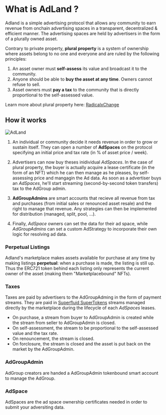 # What is AdLand ?

Adland is a simple advertising protocol that allows any community to earn
revenue from onchain advertising spaces in a transparent, decentralized & efficient manner. The advertising spaces are held
by advertisers in the form of a plurally owned asset.

Contrary to private property, **plural property** is a system of ownership where assets belong to no one and
everyone and are ruled by the following principles:

1. An asset owner must **self-assess** its value and broadcast it to the community.
2. Anyone should be able to **buy the asset at any time**. Owners cannot refuse to sell.
3. Asset owners must **pay a tax** to the community that is directly proportional to the self-assessed value.

Learn more about plural property here: [RadicalxChange](https://www.radicalxchange.org/)

## How it works

![AdLand](/protocol.png)

1. An individual or community decide it needs revenue in order to grow or sustain itself. They
can open a number of **AdSpaces** on the protocol specifying an initial price and tax rate (in % of asset price / week).

2. Advertisers can now buy theses inidividual *AdSpaces*. In the case of plural property, the buyer is actually
acquire a lease certificate (in the form of an NFT) which he can then manage as he pleases, by self-assessing
price and mangagin the Ad data. As soon as a advertiser buys an *AdSpaces*, he'll start streaming (second-by-second token transfers) tax to the AdGroup
admin.

3. **AdGroupAdmins** are smart accounts that recieve all revenue from tax and purchases (from initial sales or renounced asset resale) and
the right to manage that revenue. Any strategies can then be implemented for distribution (managed, split, pool, ...).

4. Finally, *AdSpace* owners can set the data for their ad space, while *AdGroupAdmins* can set a custom AdStrategy to incorporate their own logic for resolving ad data.

### Perpetual Listings

Adland's marketplace makes assets available for purchase at any time by making listings **perpetual**: when a purchase is made, the listing is still up. Thus the ERC721 token behind each
listing only represents the current owner of the asset (making them "Marketplacebound" NFTs).

### Taxes

Taxes are paid by advertisers to the AdGroupAdming in the form of payment streams. They are paid in [Superfluid SuperTokens](https://docs.superfluid.finance/docs/concepts/overview/super-tokens) streams managed directly by the marketplace during
the lifecycle of each *AdSpaces* leases.
- On purchase, a stream from buyer to AdGroupAdmin is created while the stream from seller to AdGroupAdmin is closed. 
- On self-assessment, the stream to be proportional to the self-assessed value and the tax rate.
- On renouncement, the stream is closed.
- On forclosure, the stream is closed and the asset is put back on the market by the AdGroupAdmin.

### AdGroupAdmin

AdGroup creators are handed a AdGroupAdmin tokenbound smart account to manage the AdGroup.

### AdSpace

AdSpaces are the ad space ownership certificates needed in order to submit your adversiting data.


